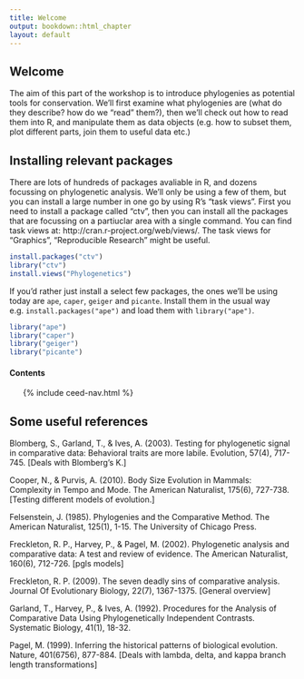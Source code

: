 ```yaml
---
title: Welcome
output: bookdown::html_chapter
layout: default
---
```


## Welcome {#welcome}

The aim of this part of the workshop is to introduce phylogenies as potential tools for conservation. We'll first examine what phylogenies are (what do they describe? how do we "read" them?), then we'll check out how to read them into R, and manipulate them as data objects (e.g. how to subset them, plot different parts, join them to useful data etc.)

## Installing relevant packages {#intalling-packages}

There are lots of hundreds of packages avaliable in R, and dozens focussing on phylogenetic analysis. We'll only be using a few of them, but you can install a large number in one go by using R's "task views". First you need to install a package called "ctv", then you can install all the packages that are focussing on a partiuclar area with a single command. You can find task views at: http://cran.r-project.org/web/views/. The task views for "Graphics", "Reproducible Research" might be useful. 


```r
install.packages("ctv")
library("ctv")
install.views("Phylogenetics")
```

If you'd rather just install a select few packages, the ones we'll be using today are `ape`, `caper`, `geiger` and `picante`. Install them in the usual way e.g. `install.packages("ape")` and load them with `library("ape")`.

```r
library("ape")
library("caper")
library("geiger")
library("picante")
```


#### Contents

<ul class="toc">
  {% include ceed-nav.html %}
</ul>


## Some useful references

Blomberg, S., Garland, T., & Ives, A. (2003). Testing for phylogenetic signal in comparative data: Behavioral traits are more labile. Evolution, 57(4), 717-745. [Deals with Blomberg's K.]

Cooper, N., & Purvis, A. (2010). Body Size Evolution in Mammals: Complexity in Tempo and Mode. The American Naturalist, 175(6), 727-738. [Testing different models of evolution.]

Felsenstein, J. (1985). Phylogenies and the Comparative Method. The American Naturalist, 125(1), 1-15. The University of Chicago Press.

Freckleton, R. P., Harvey, P., & Pagel, M. (2002). Phylogenetic analysis and comparative data: A test and review of evidence. The American Naturalist, 160(6), 712-726. [pgls models]

Freckleton, R. P. (2009). The seven deadly sins of comparative analysis. Journal Of Evolutionary Biology, 22(7), 1367-1375. [General overview]

Garland, T., Harvey, P., & Ives, A. (1992). Procedures for the Analysis of Comparative Data Using Phylogenetically Independent Contrasts. Systematic Biology, 41(1), 18-32.

Pagel, M. (1999). Inferring the historical patterns of biological evolution. Nature, 401(6756), 877-884. [Deals with lambda, delta, and kappa branch length transformations]
